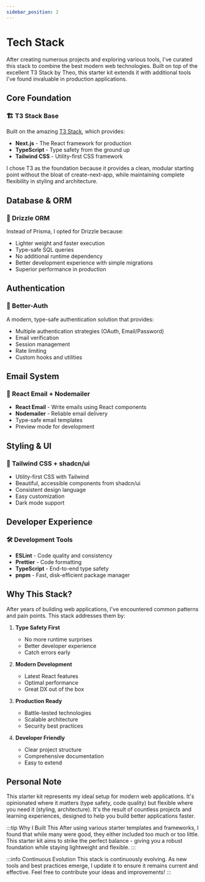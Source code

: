 ```yaml
---
sidebar_position: 2
---
```


# Tech Stack

After creating numerous projects and exploring various tools, I've curated this stack to combine the best modern web technologies. Built on top of the excellent T3 Stack by Theo, this starter kit extends it with additional tools I've found invaluable in production applications.

## Core Foundation

### 🏗 T3 Stack Base
Built on the amazing [T3 Stack](https://create.t3.gg), which provides:
- **Next.js** - The React framework for production
- **TypeScript** - Type safety from the ground up
- **Tailwind CSS** - Utility-first CSS framework

I chose T3 as the foundation because it provides a clean, modular starting point without the bloat of create-next-app, while maintaining complete flexibility in styling and architecture.

## Database & ORM

### 🌊 Drizzle ORM
Instead of Prisma, I opted for Drizzle because:
- Lighter weight and faster execution
- Type-safe SQL queries
- No additional runtime dependency
- Better development experience with simple migrations
- Superior performance in production

## Authentication

### 🔐 Better-Auth
A modern, type-safe authentication solution that provides:
- Multiple authentication strategies (OAuth, Email/Password)
- Email verification
- Session management
- Rate limiting
- Custom hooks and utilities

## Email System

### 📧 React Email + Nodemailer
- **React Email** - Write emails using React components
- **Nodemailer** - Reliable email delivery
- Type-safe email templates
- Preview mode for development

## Styling & UI

### 🎨 Tailwind CSS + shadcn/ui
- Utility-first CSS with Tailwind
- Beautiful, accessible components from shadcn/ui
- Consistent design language
- Easy customization
- Dark mode support

## Developer Experience

### 🛠 Development Tools
- **ESLint** - Code quality and consistency
- **Prettier** - Code formatting
- **TypeScript** - End-to-end type safety
- **pnpm** - Fast, disk-efficient package manager

## Why This Stack?

After years of building web applications, I've encountered common patterns and pain points. This stack addresses them by:

1. **Type Safety First**
   - No more runtime surprises
   - Better developer experience
   - Catch errors early

2. **Modern Development**
   - Latest React features
   - Optimal performance
   - Great DX out of the box

3. **Production Ready**
   - Battle-tested technologies
   - Scalable architecture
   - Security best practices

4. **Developer Friendly**
   - Clear project structure
   - Comprehensive documentation
   - Easy to extend

## Personal Note

This starter kit represents my ideal setup for modern web applications. It's opinionated where it matters (type safety, code quality) but flexible where you need it (styling, architecture). It's the result of countless projects and learning experiences, designed to help you build better applications faster.

:::tip Why I Built This
After using various starter templates and frameworks, I found that while many were good, they either included too much or too little. This starter kit aims to strike the perfect balance - giving you a robust foundation while staying lightweight and flexible.
:::

:::info Continuous Evolution
This stack is continuously evolving. As new tools and best practices emerge, I update it to ensure it remains current and effective. Feel free to contribute your ideas and improvements!
:::